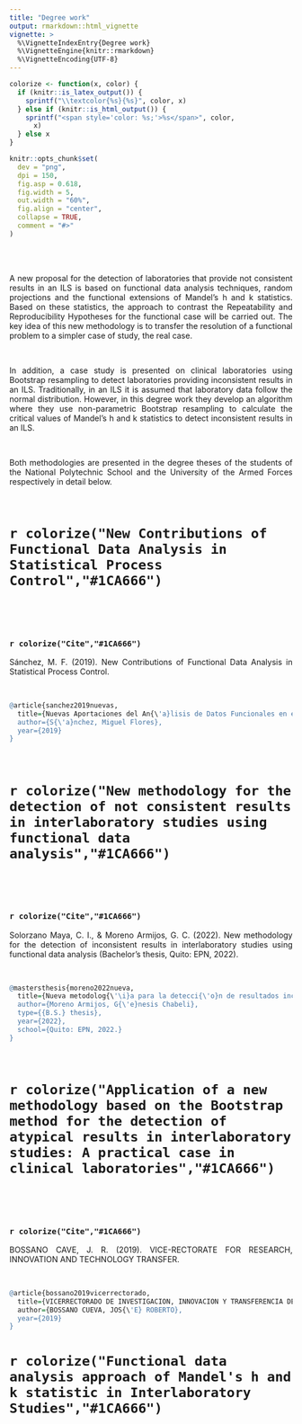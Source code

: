```yaml
---
title: "Degree work"
output: rmarkdown::html_vignette
vignette: >
  %\VignetteIndexEntry{Degree work}
  %\VignetteEngine{knitr::rmarkdown}
  %\VignetteEncoding{UTF-8}
---
```


```r
colorize <- function(x, color) {
  if (knitr::is_latex_output()) {
    sprintf("\\textcolor{%s}{%s}", color, x)
  } else if (knitr::is_html_output()) {
    sprintf("<span style='color: %s;'>%s</span>", color,
      x)
  } else x
}
```
```r
knitr::opts_chunk$set(
  dev = "png",
  dpi = 150,
  fig.asp = 0.618,
  fig.width = 5,
  out.width = "60%",
  fig.align = "center",
  collapse = TRUE,
  comment = "#>"
)
```
<br>
<br>

<p style="text-align:justify;"> A new proposal for the detection of laboratories that provide not consistent results in an ILS is based on functional data analysis techniques, random projections and the functional extensions of Mandel's h and k statistics. Based on these statistics, the approach to contrast the Repeatability and Reproducibility Hypotheses for the functional case will be carried out. The key idea of this new methodology is to transfer the resolution of a functional problem to a simpler case of study, the real case.</p>

<br>

<p style="text-align:justify;"> In addition, a case study is presented on clinical laboratories using Bootstrap resampling to detect laboratories providing inconsistent results in an ILS. Traditionally, in an ILS it is assumed that laboratory data follow the normal distribution. However, in this degree work they develop an algorithm where they use non-parametric Bootstrap resampling to calculate the critical values of Mandel's h and k statistics to detect inconsistent results in an ILS.</p>

<br>

<p style="text-align:justify;">Both methodologies are presented in the degree theses of the students of the National Polytechnic School and the University of the Armed Forces respectively in detail below.</p>

<br>

# `r colorize("New Contributions of Functional Data Analysis in Statistical Process Control","#1CA666")`
<br>

<object data="Thesis/199451588.pdf" width=775, height=550></object>

<br>

### `r colorize("Cite","#1CA666")`

<p style="text-align:justify;">Sánchez, M. F. (2019). New Contributions of Functional Data Analysis in Statistical Process Control.</p>

<br>

```r
@article{sanchez2019nuevas,
  title={Nuevas Aportaciones del An{\'a}lisis de Datos Funcionales en el Control Estad{\i}stico de Procesos},
  author={S{\'a}nchez, Miguel Flores},
  year={2019}
}
```
<br>



# `r colorize("New methodology for the detection of not consistent results in interlaboratory studies using functional data analysis","#1CA666")`

<br>

<object data="Thesis/génesis_moreno_y_cristian_solórzano_-_trabajo_con_correciones.pdf" width=775, height=550></object>

<br>

### `r colorize("Cite","#1CA666")`

<p style="text-align:justify;">Solorzano Maya, C. I., & Moreno Armijos, G. C. (2022). New methodology for the detection of inconsistent results in interlaboratory studies using functional data analysis (Bachelor's thesis, Quito: EPN, 2022).</p>

<br>

```r
@mastersthesis{moreno2022nueva,
  title={Nueva metodolog{\'\i}a para la detecci{\'o}n de resultados inconsistentes en estudios interlaboratorios utilizando an{\'a}lisis de datos funcionales.},
  author={Moreno Armijos, G{\'e}nesis Chabeli},
  type={{B.S.} thesis},
  year={2022},
  school={Quito: EPN, 2022.}
}
```

<br>

# `r colorize("Application of a new methodology based on the Bootstrap method for the detection of atypical results in interlaboratory studies: A practical case in clinical laboratories","#1CA666")`

<br>

<object data="Thesis/T-ESPE.pdf" width=775, height=550></object>

<br>

### `r colorize("Cite","#1CA666")`

<p style="text-align:justify;">BOSSANO CAVE, J. R. (2019). VICE-RECTORATE FOR RESEARCH, INNOVATION AND TECHNOLOGY TRANSFER.</p>

<br>

```r
@article{bossano2019vicerrectorado,
  title={VICERRECTORADO DE INVESTIGACION, INNOVACION Y TRANSFERENCIA DE TECNOLOGIA},
  author={BOSSANO CUEVA, JOS{\'E} ROBERTO},
  year={2019}
}
```

# `r colorize("Functional data analysis approach of Mandel's h and k statistic in Interlaboratory Studies","#1CA666")`

<object data="Thesis/Cap.pdf" width=775, height=550></object>

<br>



